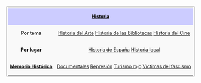 <center>
<table width=100% align=center style="border: 1px solid #aaa; background-color: #f9f9f9; color: black; margin: 10px 0px 10px 0px; padding: 0.2em; font-size: 90%;">
<tr><th colspan=2 align=center style="font-weight: normal;background-color: #ccccff;">'''[[Historia]]'''</th></tr>
<tr>
<td align=center>'''Por tema'''</td>
<td align=center>[[Historia del Arte]]{{o}} [[Historia de las Bibliotecas]]{{o}} [[Historia del Cine]]</td>
</tr>
<tr>
<td align=center>'''Por lugar'''</td>
<td align=center>[[Historia de España]]{{o}} [[../el-puerto/index|Historia local]]</td>
</tr>
<tr>
<td align=center>'''[[Memoria Histórica]]'''</td>
<td align=center>[[documentales memoria historica|Documentales]]{{o}} [[represion|Represión]]{{o}} [[../viajes/turismo-rojo|Turismo rojo]]{{o}} [[Víctimas del fascismo]]</td>
</tr>
</table>
</center>
